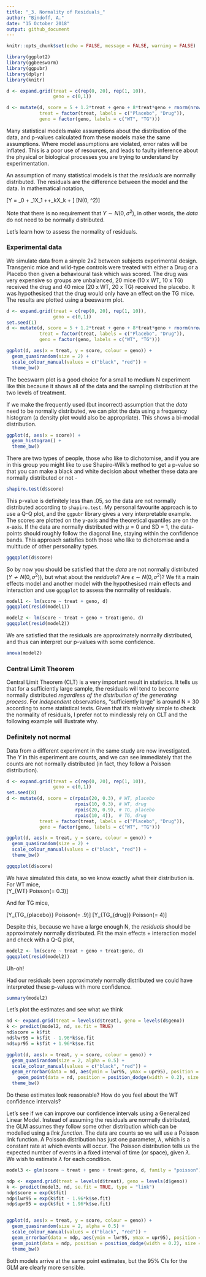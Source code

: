 ```yaml
---
title: "_3. Normality of Residuals_"
author: "Bindoff, A."
date: "15 October 2018"
output: github_document
---
```


```r
knitr::opts_chunk$set(echo = FALSE, message = FALSE, warning = FALSE)
```

```r
library(ggplot2)
library(ggbeeswarm)
library(ggpubr)
library(dplyr)
library(knitr)
```

```r
d <- expand.grid(treat = c(rep(0, 20), rep(1, 10)),
                 geno = c(0,1))

d <- mutate(d, score = 5 + 1.2*treat + geno + 8*treat*geno + rnorm(nrow(d), 0, 2),
            treat = factor(treat, labels = c("Placebo", "Drug")),
            geno = factor(geno, labels = c("WT", "TG")))
```

Many statistical models make assumptions about the distribution of the data, and p-values calculated from these models make the same assumptions. Where model assumptions are violated, error rates will be inflated. This is a poor use of resources, and leads to faulty inference about the physical or biological processes you are trying to understand by experimentation.  

An assumption of many statistical models is that the *residuals* are normally distributed. The residuals are the difference between the model and the data. In mathematical notation,  

\[Y = \beta_0 + \beta_1X_1 +\dots+\beta_kX_k + \epsilon\]
\[\epsilon \sim N(0, \sigma^2)\]

Note that there is no requirement that $Y \sim N(0, \sigma^2)$, in other words, the *data* do not need to be normally distributed.  

Let's learn how to assess the normality of residuals.  

### Experimental data

We simulate data from a simple 2x2 between subjects experimental design. Transgenic mice and wild-type controls were treated with either a Drug or a Placebo then given a behavioural task which was scored. The drug was very expensive so groups are unbalanced, 20 mice (10 x WT, 10 x TG) received the drug and 40 mice (20 x WT, 20 x TG) received the placebo. It was hypothesised that the drug would only have an effect on the TG mice. The results are plotted using a beeswarm plot.  

```r
d <- expand.grid(treat = c(rep(0, 20), rep(1, 10)),
                 geno = c(0,1))
set.seed(1)
d <- mutate(d, score = 5 + 1.2*treat + geno + 8*treat*geno + rnorm(nrow(d), 0, 1.8),
            treat = factor(treat, labels = c("Placebo", "Drug")),
            geno = factor(geno, labels = c("WT", "TG")))

ggplot(d, aes(x = treat, y = score, colour = geno)) +
  geom_quasirandom(size = 2) +
  scale_colour_manual(values = c("black", "red")) +
  theme_bw()

```

The beeswarm plot is a good choice for a small to medium N experiment like this because it shows all of the data and the sampling distribution at the two levels of treatment.  

If we make the frequently used (but incorrect) assumption that the *data* need to be normally distributed, we can plot the data using a frequency histogram (a density plot would also be appropriate). This shows a bi-modal distribution.  

```r
ggplot(d, aes(x = score)) +
  geom_histogram() +
  theme_bw()

```

There are two types of people, those who like to dichotomise, and if you are in this group you might like to use Shapiro-Wilk's method to get a p-value so that you can make a black and white decision about whether these data are normally distributed or not -  

```r
shapiro.test(d$score)
```

This p-value is definitely less than .05, so the data are not normally distributed according to `shapiro.test`. My personal favourite approach is to use a Q-Q plot, and the `ggpubr` library gives a very interpretable example. The scores are plotted on the y-axis and the theoretical quantiles are on the x-axis. If the data are normally distributed with $\mu = 0$ and SD = 1, the data-points should roughly follow the diagonal line, staying within the confidence bands. This approach satisfies both those who like to dichotomise and a multitude of other personality types.  

```r
ggqqplot(d$score)
```

So by now you should be satisfied that the *data* are not normally distributed ($Y \not\sim N(0, \sigma^2)$), but what about the *residuals*? Are $\epsilon \sim N(0, \sigma^2)$?  We fit a main effects model and another model with the hypothesised main effects and interaction and use `ggqqplot` to assess the normality of residuals.   

```r
model1 <- lm(score ~ treat + geno, d)
ggqqplot(resid(model1))
```

```r
model2 <- lm(score ~ treat + geno + treat:geno, d)
ggqqplot(resid(model2))
```

We are satisfied that the residuals are approximately normally distributed, and thus can interpret our p-values with some confidence.  

```r
anova(model2)
```

### Central Limit Theorem

Central Limit Theorem (CLT) is a very important result in statistics. It tells us that for a sufficiently large sample, the residuals will tend to become normally distributed *regardless of the distribution of the generating process*. For *independent* observations, "sufficiently large" is around N = 30 according to some statistical texts. Given that it's relatively simple to check the normality of residuals, I prefer not to mindlessly rely on CLT and the following example will illustrate why.  


### Definitely not normal

Data from a different experiment in the same study are now investigated. The $Y$ in this experiment are counts, and we can see immediately that the counts are not normally distributed (in fact, they follow a Poisson distribution).  


```r
d <- expand.grid(treat = c(rep(0, 20), rep(1, 10)),
                 geno = c(0,1))
set.seed(8)
d <- mutate(d, score = c(rpois(20, 0.3), # WT, placebo
                         rpois(10, 0.3), # WT, drug
                         rpois(20, 0.9), # TG, placebo
                         rpois(10, 4)),  # TG, drug
            treat = factor(treat, labels = c("Placebo", "Drug")),
            geno = factor(geno, labels = c("WT", "TG")))

ggplot(d, aes(x = treat, y = score, colour = geno)) +
  geom_quasirandom(size = 2) +
  scale_colour_manual(values = c("black", "red")) +
  theme_bw()

```
```r
ggqqplot(d$score)
```

We have simulated this data, so we know exactly what their distribution is. For WT mice,  
\[Y_{WT} \sim Poisson(\lambda = 0.3)\]  

And for TG mice,  

\[Y_{TG_{placebo}} \sim Poisson(\lambda = .9)\]
\[Y_{TG_{drug}} \sim Poisson(\lambda = 4)\]

Despite this, because we have a large enough N, the *residuals* should be approximately normally distributed. Fit the main effects + interaction model and check with a Q-Q plot,  


```r
model2 <- lm(score ~ treat + geno + treat:geno, d)
ggqqplot(resid(model2))
```

Uh-oh! 

Had our residuals been approximately normally distributed we could have interpreted these p-values with more confidence.  

```r
summary(model2)
```

Let's plot the estimates and see what we think

```r
nd <- expand.grid(treat = levels(d$treat), geno = levels(d$geno))
k <- predict(model2, nd, se.fit = TRUE)
nd$score = k$fit
nd$lwr95 = k$fit - 1.96*k$se.fit
nd$upr95 = k$fit + 1.96*k$se.fit

ggplot(d, aes(x = treat, y = score, colour = geno)) +
  geom_quasirandom(size = 2, alpha = 0.5) +
  scale_colour_manual(values = c("black", "red")) +
  geom_errorbar(data = nd, aes(ymin = lwr95, ymax = upr95), position = position_dodge(width = 0.2), width = 0.15) +
    geom_point(data = nd, position = position_dodge(width = 0.2), size = 3) +
  theme_bw()

```

Do these estimates look reasonable?  How do you feel about the WT confidence intervals?  

Let's see if we can improve our confidence intervals using a Generalized Linear Model. Instead of assuming the residuals are normally distributed, the GLM assumes they follow some other distribution which can be modelled using a *link function*. The data are counts so we will use a Poisson link function. A Poisson distribution has just one parameter, $\lambda$, which is a constant rate at which events will occur. The Poisson distribution tells us the expected number of events in a fixed interval of time (or space), given $\lambda$. We wish to estimate $\lambda$ for each condition.  


```r
model3 <- glm(score ~ treat + geno + treat:geno, d, family = "poisson")

```

```r
ndp <- expand.grid(treat = levels(d$treat), geno = levels(d$geno))
k <- predict(model3, nd, se.fit = TRUE, type = "link")
ndp$score = exp(k$fit)
ndp$lwr95 = exp(k$fit - 1.96*k$se.fit)
ndp$upr95 = exp(k$fit + 1.96*k$se.fit)


ggplot(d, aes(x = treat, y = score, colour = geno)) +
  geom_quasirandom(size = 2, alpha = 0.5) +
  scale_colour_manual(values = c("black", "red")) +
  geom_errorbar(data = ndp, aes(ymin = lwr95, ymax = upr95), position = position_dodge(width = 0.2), width = 0.15) +
  geom_point(data = ndp, position = position_dodge(width = 0.2), size = 3) +
  theme_bw()

```


Both models arrive at the same point estimates, but the 95% CIs for the GLM are clearly more sensible.  

